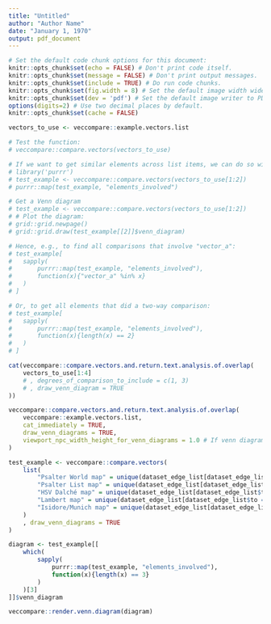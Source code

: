 ```yaml
---
title: "Untitled"
author: "Author Name"
date: "January 1, 1970"
output: pdf_document
---
```


```r
# Set the default code chunk options for this document:
knitr::opts_chunk$set(echo = FALSE) # Don't print code itself.
knitr::opts_chunk$set(message = FALSE) # Don't print output messages.
knitr::opts_chunk$set(include = TRUE) # Do run code chunks.
knitr::opts_chunk$set(fig.width = 8) # Set the default image width wide enough so that it doesn't get cut off.
knitr::opts_chunk$set(dev = 'pdf') # Set the default image writer to PDF
options(digits=2) # Use two decimal places by default.
knitr::opts_chunk$set(cache = FALSE)
```

```r
vectors_to_use <- veccompare::example.vectors.list
```

```r
# Test the function:
# veccompare::compare.vectors(vectors_to_use)

# If we want to get similar elements across list items, we can do so with the purrr package, as an example:
# library('purrr')
# test_example <- veccompare::compare.vectors(vectors_to_use[1:2])
# purrr::map(test_example, "elements_involved")

# Get a Venn diagram
# test_example <- veccompare::compare.vectors(vectors_to_use[1:2])
# # Plot the diagram:
# grid::grid.newpage()
# grid::grid.draw(test_example[[2]]$venn_diagram)

# Hence, e.g., to find all comparisons that involve "vector_a":
# test_example[
# 	sapply(
# 		purrr::map(test_example, "elements_involved"),
# 		function(x){"vector_a" %in% x}
# 	)
# ]

# Or, to get all elements that did a two-way comparison:
# test_example[
# 	sapply(
# 		purrr::map(test_example, "elements_involved"),
# 		function(x){length(x) == 2}
# 	)
# ]
```

```r
cat(veccompare::compare.vectors.and.return.text.analysis.of.overlap(
	vectors_to_use[1:4]
	# , degrees_of_comparison_to_include = c(1, 3)
	# , draw_venn_diagram = TRUE
))
```


```r
veccompare::compare.vectors.and.return.text.analysis.of.overlap(
	veccompare::example.vectors.list,
	cat_immediately = TRUE,
	draw_venn_diagrams = TRUE,
	viewport_npc_width_height_for_venn_diagrams = 1.0 # If venn diagrams are getting cut off, this number can be lowered (e.g., to 0.7)
)
```

```r
test_example <- veccompare::compare.vectors(
	list(
		"Psalter World map" = unique(dataset_edge_list[dataset_edge_list$to == "psalter_world_map_normalized_reading", "from"]),
		"Psalter List map" = unique(dataset_edge_list[dataset_edge_list$to == "psalter_list_map_normalized_reading", "from"]),
		"HSV Dalché map" = unique(dataset_edge_list[dataset_edge_list$to == "hsv_dalché_normalized_reading", "from"]),
		"Lambert map" = unique(dataset_edge_list[dataset_edge_list$to == "lambert_normalized_reading", "from"]),
		"Isidore/Munich map" = unique(dataset_edge_list[dataset_edge_list$to == "munich_normalized_reading..munich.clm.10058.f..154v.", "from"])
	)
	, draw_venn_diagrams = TRUE
)

diagram <- test_example[[
	which(
		sapply(
			purrr::map(test_example, "elements_involved"),
			function(x){length(x) == 3}
		)
	)[3]
]]$venn_diagram

veccompare::render.venn.diagram(diagram)
```


